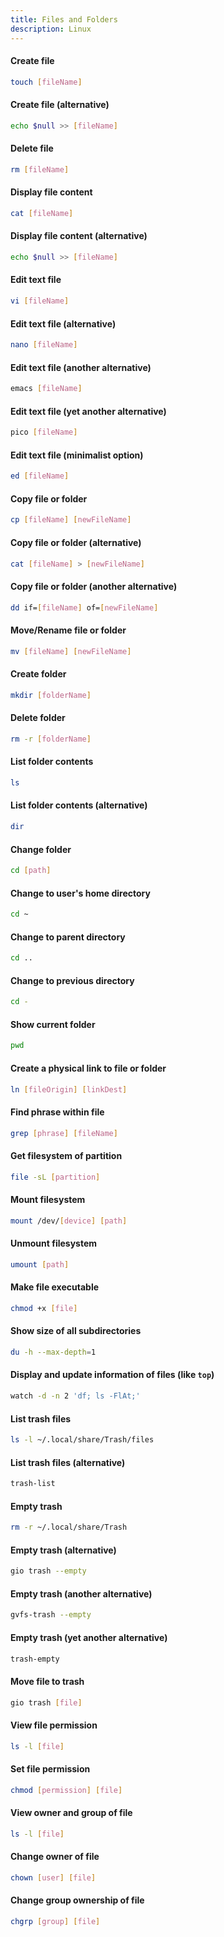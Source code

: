 ```yaml
---
title: Files and Folders 
description: Linux
---
```


#### Create file
```bash
touch [fileName]
```

#### Create file (alternative)
```bash
echo $null >> [fileName]
```

#### Delete file
```bash
rm [fileName]
```

#### Display file content
```bash
cat [fileName]
```

#### Display file content (alternative)
```bash
echo $null >> [fileName]
```

#### Edit text file
```bash
vi [fileName]
```

#### Edit text file (alternative)
```bash
nano [fileName]
```

#### Edit text file (another alternative)
```bash
emacs [fileName]
```

#### Edit text file (yet another alternative)
```bash
pico [fileName]
```

#### Edit text file (minimalist option)
```bash
ed [fileName]
```

#### Copy file or folder
```bash
cp [fileName] [newFileName]
```

#### Copy file or folder (alternative)
```bash
cat [fileName] > [newFileName]
```

#### Copy file or folder (another alternative)
```bash
dd if=[fileName] of=[newFileName]
```

#### Move/Rename file or folder
```bash
mv [fileName] [newFileName]
```

#### Create folder
```bash
mkdir [folderName]
```

#### Delete folder
```bash
rm -r [folderName]
```

#### List folder contents
```bash
ls
```

#### List folder contents (alternative)
```bash
dir
```

#### Change folder
```bash
cd [path]
```

#### Change to user's home directory
```bash
cd ~
```

#### Change to parent directory
```bash
cd ..
```

#### Change to previous directory
```bash
cd -
```

#### Show current folder
```bash
pwd
```

#### Create a physical link to file or folder
```bash
ln [fileOrigin] [linkDest]
```

#### Find phrase within file
```bash
grep [phrase] [fileName]
```

#### Get filesystem of partition
```bash
file -sL [partition]
```

#### Mount filesystem
```bash
mount /dev/[device] [path]
```

#### Unmount filesystem
```bash
umount [path]
```

#### Make file executable
```bash
chmod +x [file]
```

#### Show size of all subdirectories
```bash
du -h --max-depth=1
```

#### Display and update information of files (like `top`)
```bash
watch -d -n 2 'df; ls -FlAt;'
```

#### List trash files
```bash
ls -l ~/.local/share/Trash/files
```

#### List trash files (alternative)
```bash
trash-list
```

#### Empty trash
```bash
rm -r ~/.local/share/Trash
```

#### Empty trash (alternative)
```bash
gio trash --empty
```

#### Empty trash (another alternative)
```bash
gvfs-trash --empty
```

#### Empty trash (yet another alternative)
```bash
trash-empty
```

#### Move file to trash
```bash
gio trash [file]
```

#### View file permission
```bash
ls -l [file]
```

#### Set file permission
```bash
chmod [permission] [file]
```

#### View owner and group of file
```bash
ls -l [file]
```

#### Change owner of file
```bash
chown [user] [file]
```

#### Change group ownership of file
```bash
chgrp [group] [file]
```